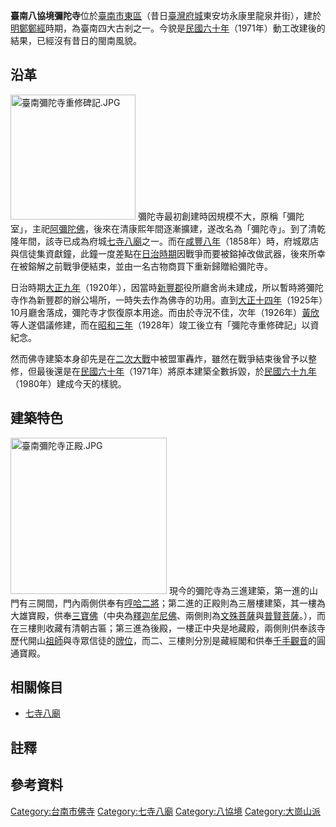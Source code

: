 {{東亞廟宇
| name = 臺南彌陀寺
| img = File:臺南彌陀寺.JPG
| img_capt = 
| image_width = 250px
| location = {{TWN}}[[臺南市|臺南市]][[東區_(臺南市)|東區]]東門-{里}-東門路一段133號
| coordinates ={{coord|22.988500|120.214455|display=title,inline}}
| god = [[釋迦牟尼佛|釋迦牟尼佛]]
| type = 
| struct =  
| open_year = 明鄭永曆年間
| cere_date =[[農曆|農曆]][[四月八日|四月初八日]]（釋迦牟尼佛聖誕）
| mass_rapid_transit =
| bus =  
|}}

'''臺南八協境彌陀寺'''位於[[臺南市|臺南市]][[東區_(台南市)|東區]]（昔日[[臺灣府城|臺灣府城]]東安坊永康里龍泉井街）{{r|傅}}，建於[[明鄭|明鄭]][[鄭經|鄭經]]時期，為臺南四大古剎之一{{NoteTag|1=臺南四大古剎分別是彌陀寺、[[臺南開元寺|開元寺]]、[[臺南法華寺|法華寺]]與[[竹溪寺|竹溪寺]]}}{{r|王}}。今貌是[[民國六十年|民國六十年]]（1971年）動工改建後的結果，已經沒有昔日的閩南風貌{{r|傅}}。

== 沿革 ==
[[File:臺南彌陀寺重修碑記.JPG|200px]]
彌陀寺最初創建時因規模不大，原稱「彌陀室」{{r|傅}}，主祀[[阿彌陀佛|阿彌陀佛]]{{r|王}}，後來在清康熙年間逐漸擴建{{NoteTag|1=例如1710年臺廈道[[陳璸|陳璸]]便修築該寺（名稱亦是在此次修建後更改），而1718年亦有重修{{r|王}}。}}，遂改名為「彌陀寺」{{r|傅}}。到了清乾隆年間，該寺已成為府城[[七寺八廟|七寺八廟]]之一{{r|傅}}。而在[[咸豐八年|咸豐八年]]（1858年）時，府城眾店與信徒集資獻鐘，此鐘一度差點在[[台灣日治時期|日治時期]]因戰爭而要被鎔掉改做武器，後來所幸在被鎔解之前戰爭便結束，並由一名古物商買下重新歸贈給彌陀寺{{r|王}}。

日治時期[[大正九年|大正九年]]（1920年），因當時[[新豐郡|新豐郡]]役所廳舍尚未建成，所以暫時將彌陀寺作為新豐郡的辦公場所，一時失去作為佛寺的功用{{r|許}}。直到[[大正十四年|大正十四年]]（1925年）10月廳舍落成，彌陀寺才恢復原本用途{{r|許}}。而由於寺況不佳，次年（1926年）[[黃欣|黃欣]]等人遂倡議修建，而在[[昭和三年|昭和三年]]（1928年）竣工後立有「彌陀寺重修碑記」以資紀念{{r|許}}。

然而佛寺建築本身卻先是在[[二次大戰|二次大戰]]中被盟軍轟炸，雖然在戰爭結束後曾予以整修，但最後還是在[[民國六十年|民國六十年]]（1971年）將原本建築全數拆毀，於[[民國六十九年|民國六十九年]]（1980年）建成今天的樣貌{{r|傅}}。

== 建築特色 ==
[[File:臺南彌陀寺正殿.JPG|250px]]
現今的彌陀寺為三進建築，第一進的山門有三開間，門內兩側供奉有[[哼哈二將|哼哈二將]]；第二進的正殿則為三層樓建築，其一樓為大雄寶殿，供奉[[三寶佛|三寶佛]]（中央為[[釋迦牟尼佛|釋迦牟尼佛]]、兩側則為[[文殊菩薩|文殊菩薩]]與[[普賢菩薩|普賢菩薩]]。），而在三樓則收藏有清朝古匾；第三進為後殿，一樓正中央是地藏殿，兩側則供奉該寺歷代開山[[祖師|祖師]]與寺眾信徒的[[牌位|牌位]]，而二、三樓則分別是藏經閣和供奉[[千手千眼觀世音菩薩|千手觀音]]的圓通寶殿{{r|傅}}。

== 相關條目 ==
*[[七寺八廟|七寺八廟]]

==註釋==
{{NoteFoot}}

== 參考資料 ==
{{reflist|refs=
<ref name="王">{{cite book|author=王浩一 |title=在廟口說書 |publisher=心靈工坊文化 |location=台北市 |isbn=978-986-6782-47-3 |pages=95－99頁|date=2008年8月}}</ref>
<ref name="傅">{{cite book|author=傅朝卿 |title=台南市古蹟與歷史建築總覽 |publisher=台灣建築與文化資產出版社 |location=台南市 |isbn=957-30880-4-5 |pages=144頁|date=2001年11月}}</ref>
<ref name="許">{{cite book|author=許永河 |title=《遇見182 從府城到龍崎》|publisher=臺南市政府文化局 |isbn=978-986-04-3030-1 |date=2014年12月 |pages=頁185－187}}</ref>
}}
{{臺灣府城聯境}}
[[Category:台南市佛寺|Category:台南市佛寺]]
[[Category:七寺八廟|Category:七寺八廟]]
[[Category:八協境|Category:八協境]]
[[Category:大崗山派|Category:大崗山派]]